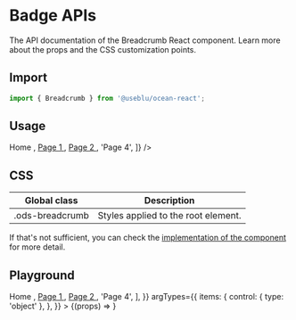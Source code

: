 
<Meta title="Components/Breadcrumb" component={Breadcrumb} />

# Badge APIs

The API documentation of the Breadcrumb React component. Learn more about the props and the CSS customization points.

## Import

```javascript
import { Breadcrumb } from '@useblu/ocean-react';
```

## Usage

<Canvas withSource="open" withToolbar>
  <Story name="usage">
    <Breadcrumb
      items={[
        <a href="/" rel="noopener noreferrer">
          Home
        </a>,
        <a href={`/page-1`} rel="noopener noreferrer">
          Page 1
        </a>,
        <a href={`/page-2`} rel="noopener noreferrer">
          Page 2
        </a>,
        'Page 4',
      ]}
    />
  </Story>
</Canvas>

## CSS

| Global class    | Description                         |
| --------------- | ----------------------------------- |
| .ods-breadcrumb | Styles applied to the root element. |

If that's not sufficient, you can check the [implementation of the component](https://github.com/ocean-ds/ocean-web/blob/master/packages/ocean-react/src/Breadcrumb/Breadcrumbs.tsx) for more detail.

## Playground

<Canvas>
  <Story
    name="playground"
    args={{
      items: [
        <a href="/" rel="noopener noreferrer">
          Home
        </a>,
        <a href={`/page-1`} rel="noopener noreferrer">
          Page 1
        </a>,
        <a href={`/page-2`} rel="noopener noreferrer">
          Page 2
        </a>,
        'Page 4',
      ],
    }}
    argTypes={{
      items: {
        control: { type: 'object' },
      },
    }}
  >
    {(props) => <Breadcrumb {...props} />}
  </Story>
</Canvas>
